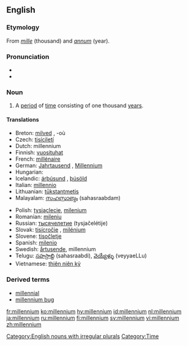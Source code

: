 ==English==

===Etymology===
From {{L.}} ''[[mille]]'' (thousand) and ''[[annum]]'' (year).

===Pronunciation===
*{{IPA|/mɪˈlɛniəm/}}
*{{audio|en-uk-millennium.ogg|Audio (UK)}}

===Noun===
{{en-noun|millennia|pl2=millenniums}}

# A [[period]] of [[time]] consisting of one thousand [[year]]s.

====Translations====
{{trans-top|thousand years}}
*Breton: [[milved]] {{m}}, -où {{p}}
*Czech: [[tisíciletí]] {{n}}
*Dutch: millennium
*Finnish: [[vuosituhat]]
*French: [[millénaire]] {{m}}
*German: [[Jahrtausend]] {{n}}, [[Millennium]] {{n}}
*Hungarian: {{t|hu|évezred}}
*Icelandic: [[árþúsund]] {{n}}, [[þúsöld]] {{f}}
*Italian: [[millennio]] {{m}}
*Lithuanian: [[tūkstantmetis]] {{m}}
*Malayalam: [[സഹസ്രാബ്ദം]] (sahasraabdam)
{{trans-mid}}
*Polish: [[tysiąclecie]], [[milenium]] {{n}}
*Romanian: [[mileniu]] {{n}}
*Russian: [[тысячелетие]] (tysjačelétije) {{n}}
*Slovak: [[tisícročie]] {{n}}, [[milénium]] {{m}}
*Slovene: [[tisočletje]] {{n}}
*Spanish: [[milenio]] {{m}}
*Swedish: [[årtusende]], millennium
*Telugu: [[సహస్రాబ్ది]] (sahasraabdi), [[వెయ్యేళ్ళు]] (veyyaeLLu)
*Vietnamese: [[thiên niên kỷ]]
{{trans-bottom}}

===Derived terms===
*[[millennial]]
*[[millennium bug]]

[[Category:English nouns with irregular plurals]]
[[Category:Time]]

[[fr:millennium]]
[[ko:millennium]]
[[hy:millennium]]
[[id:millennium]]
[[nl:millennium]]
[[ja:millennium]]
[[ru:millennium]]
[[fi:millennium]]
[[sv:millennium]]
[[vi:millennium]]
[[zh:millennium]]